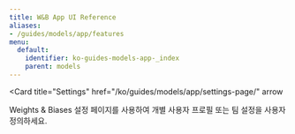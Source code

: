 ---
title: W&B App UI Reference
aliases:
- /guides/models/app/features
menu:
  default:
    identifier: ko-guides-models-app-_index
    parent: models
---

<Card
  title="Panels"
  href="/ko/guides/app/features/panels/"
  arrow
/>

<Card
  title="Custom charts"
  href="/ko/guides/app/features/custom-charts/"
  arrow
/>

<Card
  title="Manage workspace, section, and panel settings"
  href="/ko/guides/app/features/cascade-settings/"
  arrow
/>

<Card
  title="Settings"
  href="/ko/guides/models/app/settings-page/"
  arrow
>
  Weights & Biases 설정 페이지를 사용하여 개별 사용자 프로필 또는 팀 설정을 사용자 정의하세요.
</Card>
